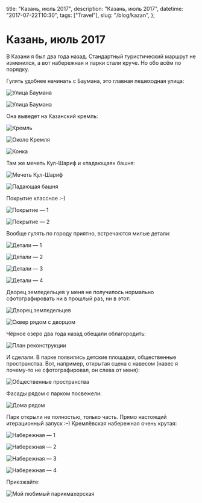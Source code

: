   title: "Казань, июль 2017",
  description: "Казань, июль 2017",
  datetime: "2017-07-22T10:30",
  tags: ["Travel"],
  slug: "/blog/kazan",
};

# Казань, июль 2017

В Казани я был два года назад. Стандартный туристический маршрут не изменился, а вот набережная и парки стали круче. Но обо всём по порядку.

Гулять удобнее начинать с Баумана, это главная пешеходная улица:

![Улица Баумана](/img/notes/travel/kazan-2017/1.jpg)

![Улица Баумана](/img/notes/travel/kazan-2017/2.jpg)

Она выведет на Казанский кремль:

![Кремль](/img/notes/travel/kazan-2017/4.jpg)

![Около Кремля](/img/notes/travel/kazan-2017/3.jpg)

![Конка](/img/notes/travel/kazan-2017/5.jpg)

Там же мечеть Кул-Шариф и «падающая» башня:

![Мечеть Кул-Шариф](/img/notes/travel/kazan-2017/6.jpg)

![Падающая башня](/img/notes/travel/kazan-2017/7.jpg)

Покрытие классное <nobr>:–)</nobr>

![Покрытие — 1](/img/notes/travel/kazan-2017/8.jpg)

![Покрытие — 2](/img/notes/travel/kazan-2017/9.jpg)

Вообще гулять по городу приятно, встречаются милые детали:

![Детали — 1](/img/notes/travel/kazan-2017/10.jpg)

![Детали — 2](/img/notes/travel/kazan-2017/11.jpg)

![Детали — 3](/img/notes/travel/kazan-2017/12.jpg)

![Детали — 4](/img/notes/travel/kazan-2017/13.jpg)

Дворец земледельцев у меня не получилось нормально сфотографировать ни в прошлый раз, ни в этот:

![Дворец земледельцев](/img/notes/travel/kazan-2017/14.jpg)

![Сквер рядом с дворцом](/img/notes/travel/kazan-2017/15.jpg)

Чёрное озеро два года назад обещали облагородить:

![План реконструкции](/img/notes/travel/kazan-2017/16.jpg)

И сделали. В парке появились детские площадки, общественные пространства. Вот, например, открытая сцена с навесом (навес я почему-то не сфотографировал, он слева от меня):

![Общественные пространства](/img/notes/travel/kazan-2017/17.jpg)

Фасады рядом с парком посвежели:

![Дома рядом](/img/notes/travel/kazan-2017/18.jpg)

Парк открыли не полностью, только часть. Прямо настоящий итерационный запуск <nobr>:–)</nobr>
Кремлёвская набережная очень крутая:

![Набережная — 1](/img/notes/travel/kazan-2017/19.jpg)

![Набережная — 2](/img/notes/travel/kazan-2017/20.jpg)

![Набережная — 3](/img/notes/travel/kazan-2017/21.jpg)

![Набережная — 4](/img/notes/travel/kazan-2017/22.jpg)

Приезжайте:

![Мой любимый парикмахерская](/img/notes/travel/kazan-2017/23.jpg)
